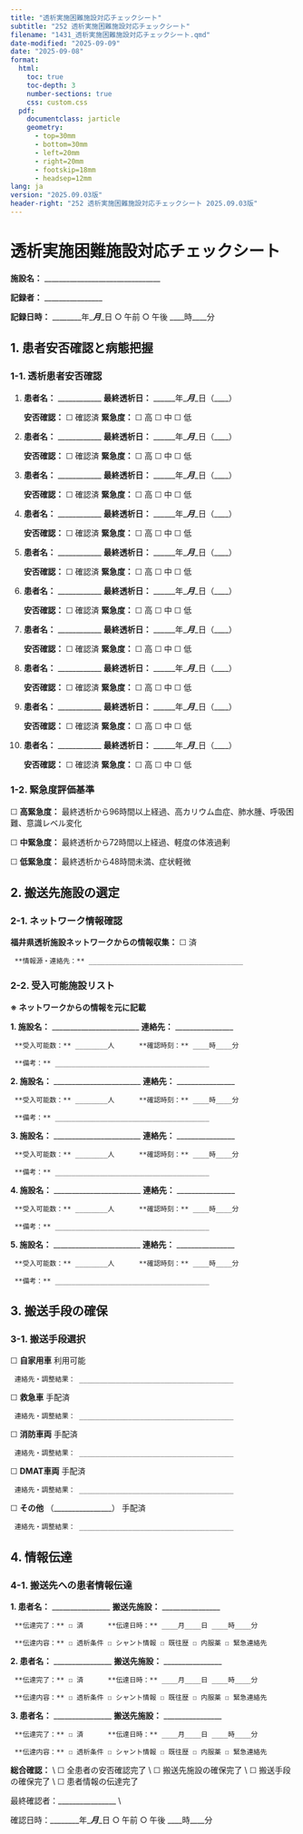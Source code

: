 ```yaml
---
title: "透析実施困難施設対応チェックシート"
subtitle: "252 透析実施困難施設対応チェックシート"
filename: "1431_透析実施困難施設対応チェックシート.qmd"
date-modified: "2025-09-09"
date: "2025-09-08"
format: 
  html:
    toc: true
    toc-depth: 3
    number-sections: true
    css: custom.css
  pdf:
    documentclass: jarticle
    geometry: 
      - top=30mm
      - bottom=30mm  
      - left=20mm
      - right=20mm
      - footskip=18mm
      - headsep=12mm
lang: ja
version: "2025.09.03版"
header-right: "252 透析実施困難施設対応チェックシート 2025.09.03版"
---
```



# 透析実施困難施設対応チェックシート



**施設名：** ________________________________



**記録者：** ________________



**記録日時：** ________年____月____日      ○ 午前      ○ 午後      ____時____分



## 1. 患者安否確認と病態把握

### 1-1. 透析患者安否確認

1. **患者名：** ____________      **最終透析日：** ______年____月____日（____）

     **安否確認：** ☐ 確認済      **緊急度：** ☐ 高 ☐ 中 ☐ 低



2. **患者名：** ____________      **最終透析日：** ______年____月____日（____）

     **安否確認：** ☐ 確認済      **緊急度：** ☐ 高 ☐ 中 ☐ 低



3. **患者名：** ____________      **最終透析日：** ______年____月____日（____）

     **安否確認：** ☐ 確認済      **緊急度：** ☐ 高 ☐ 中 ☐ 低



4. **患者名：** ____________      **最終透析日：** ______年____月____日（____）

     **安否確認：** ☐ 確認済      **緊急度：** ☐ 高 ☐ 中 ☐ 低



5. **患者名：** ____________      **最終透析日：** ______年____月____日（____）

     **安否確認：** ☐ 確認済      **緊急度：** ☐ 高 ☐ 中 ☐ 低



6. **患者名：** ____________      **最終透析日：** ______年____月____日（____）

     **安否確認：** ☐ 確認済      **緊急度：** ☐ 高 ☐ 中 ☐ 低



7. **患者名：** ____________      **最終透析日：** ______年____月____日（____）

     **安否確認：** ☐ 確認済      **緊急度：** ☐ 高 ☐ 中 ☐ 低



8. **患者名：** ____________      **最終透析日：** ______年____月____日（____）

     **安否確認：** ☐ 確認済      **緊急度：** ☐ 高 ☐ 中 ☐ 低



9. **患者名：** ____________      **最終透析日：** ______年____月____日（____）

     **安否確認：** ☐ 確認済      **緊急度：** ☐ 高 ☐ 中 ☐ 低



10. **患者名：** ____________      **最終透析日：** ______年____月____日（____）

     **安否確認：** ☐ 確認済      **緊急度：** ☐ 高 ☐ 中 ☐ 低

### 1-2. 緊急度評価基準
☐ **高緊急度：** 最終透析から96時間以上経過、高カリウム血症、肺水腫、呼吸困難、意識レベル変化

☐ **中緊急度：** 最終透析から72時間以上経過、軽度の体液過剰

☐ **低緊急度：** 最終透析から48時間未満、症状軽微




## 2. 搬送先施設の選定

### 2-1. ネットワーク情報確認

**福井県透析施設ネットワークからの情報収集：** ☐ 済

     **情報源・連絡先：** ______________________________________



### 2-2. 受入可能施設リスト

**※ ネットワークからの情報を元に記載**



**1. 施設名：** ________________________      **連絡先：** ________________

     **受入可能数：** ________人      **確認時刻：** ____時____分

     **備考：** ______________________________________



**2. 施設名：** ________________________      **連絡先：** ________________

     **受入可能数：** ________人      **確認時刻：** ____時____分

     **備考：** ______________________________________



**3. 施設名：** ________________________      **連絡先：** ________________

     **受入可能数：** ________人      **確認時刻：** ____時____分

     **備考：** ______________________________________



**4. 施設名：** ________________________      **連絡先：** ________________

     **受入可能数：** ________人      **確認時刻：** ____時____分

     **備考：** ______________________________________



**5. 施設名：** ________________________      **連絡先：** ________________

     **受入可能数：** ________人      **確認時刻：** ____時____分

     **備考：** ______________________________________

## 3. 搬送手段の確保

### 3-1. 搬送手段選択

☐ **自家用車** 利用可能 

     連絡先・調整結果： ______________________________________



☐ **救急車** 手配済

     連絡先・調整結果： ______________________________________



☐ **消防車両** 手配済

     連絡先・調整結果： ______________________________________



☐ **DMAT車両** 手配済

     連絡先・調整結果： ______________________________________



☐ **その他** （________________） 手配済

     連絡先・調整結果： ______________________________________







## 4. 情報伝達

### 4-1. 搬送先への患者情報伝達

**1. 患者名：** ________________      **搬送先施設：** ________________

     **伝達完了：** ☐ 済      **伝達日時：** ____月____日 ____時____分

     **伝達内容：** ☐ 透析条件 ☐ シャント情報 ☐ 既往歴 ☐ 内服薬 ☐ 緊急連絡先



**2. 患者名：** ________________      **搬送先施設：** ________________

     **伝達完了：** ☐ 済      **伝達日時：** ____月____日 ____時____分

     **伝達内容：** ☐ 透析条件 ☐ シャント情報 ☐ 既往歴 ☐ 内服薬 ☐ 緊急連絡先



**3. 患者名：** ________________      **搬送先施設：** ________________

     **伝達完了：** ☐ 済      **伝達日時：** ____月____日 ____時____分

     **伝達内容：** ☐ 透析条件 ☐ シャント情報 ☐ 既往歴 ☐ 内服薬 ☐ 緊急連絡先




**総合確認：** \\
☐ 全患者の安否確認完了 \\
☐ 搬送先施設の確保完了 \\
☐ 搬送手段の確保完了 \\
☐ 患者情報の伝達完了



最終確認者：________________ \\

確認日時：________年____月____日      ○ 午前      ○ 午後      ____時____分